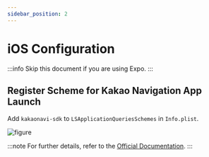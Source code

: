 ```yaml
---
sidebar_position: 2
---
```


# iOS Configuration

:::info
Skip this document if you are using Expo.
:::

## Register Scheme for Kakao Navigation App Launch

Add `kakaonavi-sdk` to `LSApplicationQueriesSchemes` in `Info.plist`.

![figure](https://raw.githubusercontent.com/mym0404/image-archive/master/202404242110641.webp)

:::note
For further details, refer to the [Official Documentation](https://developers.kakao.com/docs/latest/ko/kakaonavi/ios).
:::
